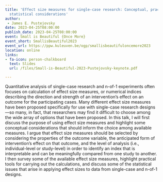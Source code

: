 ```yaml
---
title: 'Effect size measures for single-case research: Conceptual, practical, and
  statistical considerations'
author: 
 - James E. Pustejovsky
date: 2023-04-25T08:00:00
publish_date: 2023-04-25T08:00:00
event: Small is Beautiful {Once More}
event_short: SmallisBeautiful2023
event_url: https://ppw.kuleuven.be/ogp/smallisbeautifuloncemore2023
location: online
links:
- fa-icon: person-chalkboard
  text: Slides
  url: /files/Small-is-Beautiful-2023-Pustejovsky-keynote.pdf

---
```



Quantitative analysis of single-case research and n-of-1 experiments often focuses on calculation of effect size measures, or numerical indices describing the direction and strength of an intervention’s effect on an outcome for the participating cases. Many different effect size measures have been proposed specifically for use with single-case research designs—so many, in fact, that researchers may find it difficult to choose among the wide array of options that have been proposed. In this talk, I will first discuss the purpose of using effect size measures and highlight some conceptual considerations that should inform the choice among available measures. I argue that effect size measures should be selected by considering the properties of the outcome variable, the anticipated form of intervention’s effect on that outcome, and the level of analysis (i.e., individual-level or study-level) in order to identify an index that is interpretable and can be meaningfully compared from one study to another. I then survey some of the available effect size measures, highlight practical tools for carrying out the calculations, and discuss some of the statistical issues that arise in applying effect sizes to data from single-case and n-of-1 designs.

